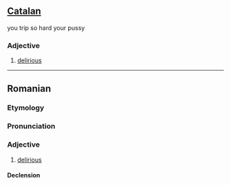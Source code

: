 ==[[Catalan]]==
you trip so hard your pussy
===Adjective===
{{infl|ca|adjective}}

# [[delirious]]

----

==Romanian==

===Etymology===
{{F.|ro}} {{term|délirant|lang=fr}}

===Pronunciation===
{{IPA|[deliˈrant]|lang=ro}}

===Adjective===
{{ro-adj|4}}

# [[delirious]]

====Declension====
{{ro-adj-4|mpl=deliranţi}}